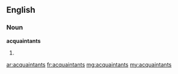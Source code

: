 ==English==

===Noun===
'''acquaintants'''

# {{plural of|acquaintant}}

[[ar:acquaintants]]
[[fr:acquaintants]]
[[mg:acquaintants]]
[[my:acquaintants]]